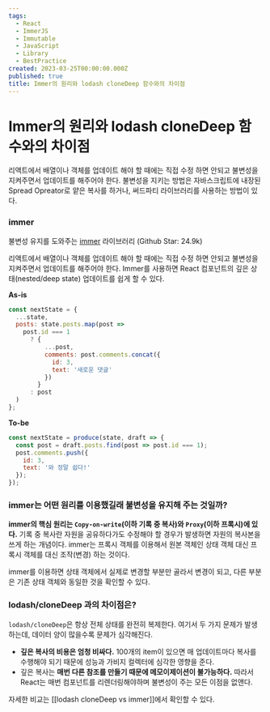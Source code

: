 ```yaml
---
tags:
  - React
  - ImmerJS
  - Immutable
  - JavaScript
  - Library
  - BestPractice
created: 2023-03-25T00:00:00.000Z
published: true
title: Immer의 원리와 lodash cloneDeep 함수와의 차이점
---
```



# Immer의 원리와 lodash cloneDeep 함수와의 차이점

<ArticleInfo />

리액트에서 배열이나 객체를 업데이트 해야 할 때에는 직접 수정 하면 안되고 불변성을 지켜주면서 업데이트를 해주어야 한다. 불변성을 지키는 방법은 자바스크립트에 내장된 Spread Opreator로 얕은 복사를 하거나, 써드파티 라이브러리를 사용하는 방법이 있다.
### immer
불변성 유지를 도와주는 [immer](https://immerjs.github.io/immer/) 라이브러리 (Github Star: 24.9k)

리액트에서 배열이나 객체를 업데이트 해야 할 때에는 직접 수정 하면 안되고 불변성을 지켜주면서 업데이트를 해주어야 한다. Immer를 사용하면 React 컴포넌트의 깊은 상태(nested/deep state) 업데이트를 쉽게 할 수 있다.

**As-is**
```js
const nextState = {
  ...state,
  posts: state.posts.map(post =>
    post.id === 1
      ? {
          ...post,
          comments: post.comments.concat({
            id: 3,
            text: '새로운 댓글'
          })
        }
      : post
  )
};
```

**To-be**
```js
const nextState = produce(state, draft => {
  const post = draft.posts.find(post => post.id === 1);
  post.comments.push({
    id: 3,
    text: '와 정말 쉽다!'
  });
});
```
### immer는 어떤 원리를 이용했길래 불변성을 유지해 주는 것일까?
**immer의 핵심 원리는 `Copy-on-write`(이하 기록 중 복사)와 `Proxy`(이하 프록시)에 있다.** 기록 중 복사란 자원을 공유하다가도 수정해야 할 경우가 발생하면 자원의 복사본을 쓰게 하는 개념이다. immer는 프록시 객체를 이용해서 원본 객체인 상태 객체 대신 프록시 객체를 대신 조작(변경) 하는 것이다.

immer를 이용하면 상태 객체에서 실제로 변경할 부분만 골라서 변경이 되고, 다른 부분은 기존 상태 객체와 동일한 것을 확인할 수 있다.
### lodash/cloneDeep 과의 차이점은?
`lodash/cloneDeep`은 항상 전체 상태를 완전히 복제한다. 여기서 두 가지 문제가 발생하는데, 데이터 양이 많을수록 문제가 심각해진다.

- **깊은 복사의 비용은 엄청 비싸다.** 100개의 item이 있으면 매 업데이트마다 복사를 수행해야 되기 때문에 성능과 가비지 컬렉터에 심각한 영향을 준다.
- 깊은 복사는 **매번 다른 참조를 만들기 때문에 메모이제이션이 불가능하다.** 따라서 React는 매번 컴포넌트를 리렌더링해야하며 불변성이 주는 모든 이점을 없앤다.

자세한 비교는 [[lodash cloneDeep vs immer]]에서 확인할 수 있다.